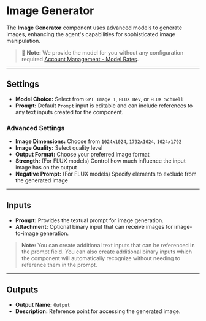 # Image Generator

The **Image Generator** component uses advanced models to generate images, enhancing the agent's capabilities for sophisticated image manipulation.

> 📝 **Note:** We provide the model for you without any configuration required [Account Management - Model Rates](account_management/modelRates).

<Arcade  src="https://demo.arcade.software/AroFQEL8xuIPIjCGhH7H?embed&embed_mobile=tab&embed_desktop=inline&show_copy_link=true" title="Image Generator | SmythOS"/>

---

## Settings

- **Model Choice:** Select from `GPT Image 1`, `FLUX Dev`, or `FLUX Schnell`
- **Prompt:** Default `Prompt` input is editable and can include references to any text inputs created for the component.

### Advanced Settings

- **Image Dimensions:** Choose from `1024x1024`, `1792x1024`, `1024x1792`
- **Image Quality:** Select quality level
- **Output Format:** Choose your preferred image format
- **Strength:** (For FLUX models) Control how much influence the input image has on the output
- **Negative Prompt:** (For FLUX models) Specify elements to exclude from the generated image

---

## Inputs

- **Prompt:** Provides the textual prompt for image generation.
- **Attachment:** Optional binary input that can receive images for image-to-image generation.

> **Note:** You can create additional text inputs that can be referenced in the prompt field. You can also create additional binary inputs which the component will automatically recognize without needing to reference them in the prompt.

---

## Outputs

- **Output Name:** `Output`
- **Description:** Reference point for accessing the generated image.